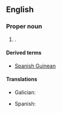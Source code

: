 ==English==
{{wikipedia}}

===Proper noun===
{{en-proper noun}}

# {{senseid|en|Q1232509}}{{place|en|former colony|c/Spain|in|r/Central Africa|now called [[Equatorial Guinea]]}}.

====Derived terms====
* [[Spanish Guinean]]

====Translations====
{{trans-top|id=Q1232509|former country of Africa}}
* Galician: {{t|gl|Guinea española|f}}
{{trans-mid}}
* Spanish: {{t|es|Guinea Española|f}}
{{trans-bottom}}

{{c|en|Equatorial Guinea}}